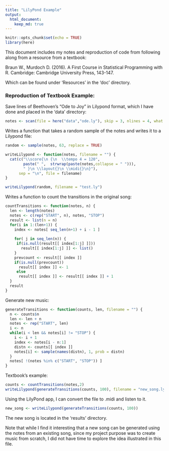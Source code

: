 ```yaml
---
title: "LilyPond Example"
output:
  html_document:
    keep_md: true
---
```


```r
knitr::opts_chunk$set(echo = TRUE)
library(here)
```

This document includes my notes and reproduction of code from following along from a resource from a textbook:

Braun W., Murdoch D. (2016). A First Course in Statistical Programming with R. Cambridge: Cambridge University Press, 143-147.

Which can be found under 'Resources' in the 'doc' directory.

### Reproduction of Textbook Example:

Save lines of Beethoven's "Ode to Joy" in Lilypond format, which I have done and placed in the 'data' directory:
```r
notes <- scan(file = here("data","ode.ly"), skip = 3, nlines = 4, what = character())
```

Writes a function that takes a random sample of the notes and writes it to a Lilypond file:
```r
random <- sample(notes, 63, replace = TRUE)

writeLilypond <- function(notes, filename = "") {
  cat(c("\\score{\n {\n  \\tempo 4 = 120",
        paste(" ",  strwrap(paste(notes,collapse = " "))),
        " }\n \\layout{}\n \\midi{}\n}"),
      sep = "\n", file = filename)
}

writeLilypond(random, filename = "test.ly")
```

Writes a function to count the transitions in the original song:
```r
countTransitions <- function(notes, n) {
  len <- length(notes)
  notes <- c(rep("START", n), notes, "STOP")
  result <- list(n = n)
  for(i in 1:(len+1)) {
    index <- notes[ seq_len(n+1) + i - 1 ]
    
    for( j in seq_len(n)) {
     if(is.null(result[[ index[1:j] ]]))
       result[[ index[1:j] ]] <- list()
    }
    prevcount <- result[[ index ]]
    if(is.null(prevcount))
      result[[ index ]] <- 1
     else
      result[[ index ]] <- result[[ index ]] + 1
  }
  result
}
```

Generate new music:
```r
generateTransitions <- function(counts, len, filename = "") {
  n <- counts$n 
  len <- len + n
  notes <- rep("START", len)
  i <- n
  while(i < len && notes[i] != "STOP") {
    i <- i + 1
    index <- notes[i - n:1]
    distn <- counts[[ index ]]
    notes[i] <- sample(names(distn), 1, prob = distn)
  }
  notes[ !(notes %in% c("START", "STOP")) ]
}
```

Textbook's example:
```r
counts <- countTransitions(notes,2)
writeLilypond(generateTransitions(counts, 100), filename = "new_song.ly")
```

Using the LilyPond app, I can convert the file to .midi and listen to it.

```r
new_song <- writeLilypond(generateTransitions(counts, 100))
```

The new song is located in the 'results' directory.

Note that while I find it interesting that a new song can be generated using the notes from an existing song, since my project purpose was to create music from scratch, I did not have time to explore the idea illustrated in this file.
